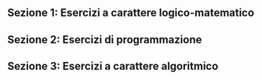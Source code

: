 <Contest>

## Sezione 1: Esercizi a carattere logico-matematico

<Section>
  <Problem points={[1, 0, 0]}><Logica1Pt01 /></Problem>
  <Problem points={[1, 0, 0]}><Logica1Pt02 /></Problem>
  <Problem points={[2, 0, 0]}><Logica2Pt03 /></Problem>
  <Problem points={[2, 0, 0]}><Logica2Pt04 /></Problem>
  <Problem points={[3, 0, 0]}><Logica3Pt05 /></Problem>
</Section>

## Sezione 2: Esercizi di programmazione

<Section>
  <Problem points={[1, 0, 0]}><Prog1Pt06 /></Problem>
  <Problem points={[2, 0, 0]}><Prog2Pt07 /></Problem>
  <Problem points={[2, 0, 0]}><Prog2Pt08 /></Problem>
  <Problem points={[2, 0, 0]}><Prog2Pt09 /></Problem>
  <Problem points={[2, 0, 0]}><Prog2Pt10 /></Problem>
  <Problem points={[3, 0, 0]}><Prog3Pt11 /></Problem>
  <Problem points={[3, 0, 0]}><Prog3Pt12 /></Problem>
</Section>

## Sezione 3: Esercizi a carattere algoritmico

<Section>
  <Problem points={[1, 0, 0]}><Algo1Pt13 /></Problem>
  <Problem points={[1, 0, 0]}><Algo1Pt14 /></Problem>
  <Problem points={[2, 0, 0]}><Algo2Pt15 /></Problem>
  <Problem points={[2, 0, 0]}><Algo2Pt16 /></Problem>
  <Problem points={[2, 0, 0]}><Algo2Pt17 /></Problem>
  <Problem points={[2, 0, 0]}><Algo2Pt18 /></Problem>
  <Problem points={[3, 0, 0]}><Algo3Pt19 /></Problem>
  <Problem points={[3, 0, 0]}><Algo3Pt20 /></Problem>
</Section>

</Contest>
